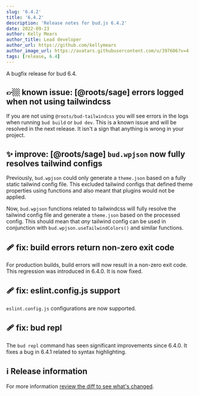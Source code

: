 ```yaml
---
slug: '6.4.2'
title: '6.4.2'
description: 'Release notes for bud.js 6.4.2'
date: 2022-09-23
author: Kelly Mears
author_title: Lead developer
author_url: https://github.com/kellymears
author_image_url: https://avatars.githubusercontent.com/u/397606?v=4
tags: [release, 6.4]
---
```


A bugfix release for bud 6.4.

<!--truncate-->

## 👉🏼 known issue: [@roots/sage] errors logged when not using tailwindcss

If you are not using `@roots/bud-tailwindcss` you will see errors in the logs when running `bud build` or `bud dev`.
This is a known issue and will be resolved in the next release. It isn't a sign that anything is wrong in your project.

## ✨ improve: [@roots/sage] `bud.wpjson` now fully resolves tailwind configs

Previously, `bud.wpjson` could only generate a `theme.json` based on a fully static tailwind config file. This excluded tailwind configs that
defined theme properties using functions and also meant that plugins would not be applied.

Now, `bud.wpjson` functions related to tailwindcss will fully resolve the tailwind config file and generate a `theme.json` based on the
processed config. This should mean that _any_ tailwind config can be used in conjunction with `bud.wpjson.useTailwindColors()` and similar functions.

## 🩹 fix: build errors return non-zero exit code

For production builds, build errors will now result in a non-zero exit code. This regression was introduced in 6.4.0. It is now fixed.

## 🩹 fix: eslint.config.js support

`eslint.config.js` configurations are now supported.

## 🩹 fix: bud repl

The `bud repl` command has seen significant improvements since 6.4.0. It fixes a bug in 6.4.1 related to syntax highlighting.

## ℹ️ Release information

For more information [review the diff to see what's changed](https://github.com/roots/bud/compare/v6.4.0...v6.4.2).
